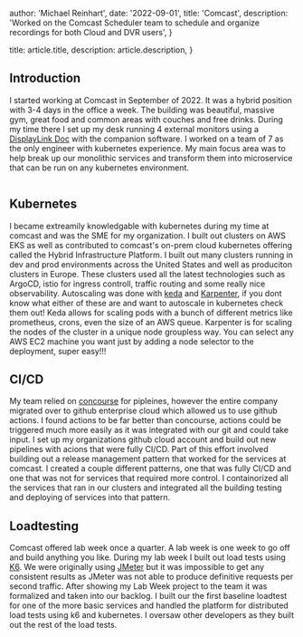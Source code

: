 
  author: 'Michael Reinhart',
  date: '2022-09-01',
  title: 'Comcast',
  description:
    'Worked on the Comcast Scheduler team to schedule and organize recordings for both Cloud and DVR users',
}

  title: article.title,
  description: article.description,
}



## Introduction
I started working at Comcast in September of 2022. It was a hybrid position with 3-4 days in the office a week. The building was beautiful, massive gym, great food and common areas with couches and free drinks. During my time there I set up my desk running 4 external monitors using a [DisplayLink Doc](https://www.amazon.com/Plugable-Charging-Thunderbolt-Compatible-Specific/dp/B08DDH5CPW/ref=sr_1_3_pp?crid=K37DLLGICIC9&dib=eyJ2IjoiMSJ9.CdXRc4oy2DwJIRt5oQ7cXZKDRy8aGD2t5yIuXEgbhOF-s7fXJa_B_gxNrEMC3UnG8hKIh0ygHLM3F5JxkKag4eOLgQk_QgOtYbot1Z32FIl0PAdcDNh-5Ah96LvhDUbgllMU0MLY47wBkbmKGtj_vmLH_x2wKvJ1KjZJtcT6gB5O2C1oo0XgivdVMY-Fi-Svpt5C2QkqvOcXm2TaoFGUBX8K1qJOXQHQzvNLVPn_sSw.VvJcm_3ehCqBuYLVy6Y_MUGGf-7_Q3LBCHsnkXCzQBE&dib_tag=se&keywords=display+link+docking+station&qid=1708722528&sprefix=display+link+docking+stating%2Caps%2C326&sr=8-3 "title") with the companion software. I worked on a team of 7 as the only engineer with kubernetes experience. My main focus area was to help break up our monolithic services and transform them into microservice that can be run on any kubernetes environment.


<Image src={comcastBuilding} alt="" />


## Kubernetes

I became extreamily knowledgable with kubernetes during my time at comcast and was the SME for my organization. I built out clusters on AWS EKS as well as contributed to comcast's on-prem cloud kubernetes offering called the Hybrid Infrastructure Platform. I built out many clusters running in dev and prod environments across the United States and well as produciton clusters in Europe. These clusters used all the latest technologies such as ArgoCD, istio for ingress controll, traffic routing and some really nice observability. Autoscaling was done with [keda](https://keda.sh/) and [Karpenter](https://karpenter.sh/), if you dont know what either of these are and want to autoscale in kubernetes check them out! Keda allows for scaling pods with a bunch of different metrics like prometheus, crons, even the size of an AWS queue. Karpenter is for scaling the nodes of the cluster in a unique node groupless way. You can select any AWS EC2 machine you want just by adding a node selector to the deployment, super easy!!! 


## CI/CD

My team relied on [concourse](https://concourse-ci.org/) for pipleines, however the entire company migrated over to github enterprise cloud which allowed us to use github actions. I found actions to be far better than concourse, actions could be triggered much more easily as it was integrated with our git and could take input. I set up my organizations github cloud account and build out new pipelines with acions that were fully CI/CD. Part of this effort involved building out a release management pattern that worked for the services at comcast. I created a couple different patterns, one that was fully CI/CD and one that was not for services that required more control. I containorized all the services that ran in our clusters and integrated all the building testing and deploying of services into that pattern. 


## Loadtesting

Comcast offered lab week once a quarter. A lab week is one week to go off and build anything you like. During my lab week I built out load tests using [K6](https://k6.io/). We were originally using [JMeter](https://jmeter.apache.org/) but it was impossible to get any consistent results as JMeter was not able to produce definitive requests per second traffic. After showing my Lab Week project to the team it was formalized and taken into our backlog. I built our the first baseline loadtest for one of the more basic services and handled the platform for distributed load tests using k6 and kubernetes. I oversaw other developers as they built out the rest of the load tests. 

